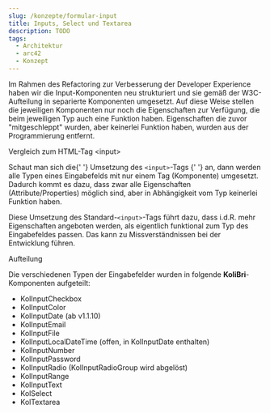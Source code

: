 ```yaml
---
slug: /konzepte/formular-input
title: Inputs, Select und Textarea
description: TODO
tags:
  - Architektur
  - arc42
  - Konzept
---
```


Im Rahmen des Refactoring zur Verbesserung der Developer Experience haben wir die Input-Komponenten neu strukturiert
und sie gemäß der <kol-link _href="https://html.spec.whatwg.org/multipage/input.html" _target="w3c">W3C-Aufteilung</kol-link> in separierte Komponenten umgesetzt.
Auf diese Weise stellen die jeweiligen Komponenten nur noch die Eigenschaften zur Verfügung, die beim jeweiligen Typ auch eine Funktion haben. Eigenschaften die zuvor
"mitgeschleppt" wurden, aber keinerlei Funktion haben, wurden aus der Programmierung entfernt.

<kol-heading _level="2">Vergleich zum HTML-Tag &lt;input&gt;</kol-heading>

<p>
	Schaut man sich die{' '}
	<kol-link _href="https://developer.mozilla.org/de/docs/Web/HTML/Element/Input" _target="mozilla">
		Umsetzung des <code>&lt;input&gt;</code>-Tags
	</kol-link>{' '}
	an, dann werden alle Typen eines Eingabefelds mit nur einem Tag (Komponente) umgesetzt. Dadurch kommt es dazu, dass zwar alle Eigenschaften
	(Attribute/Properties) möglich sind, aber in Abhängigkeit vom Typ keinerlei Funktion haben.
</p>

<p>
	Diese Umsetzung des Standard-<code>&lt;input&gt;</code>-Tags führt dazu, dass i.d.R. mehr Eigenschaften angeboten werden, als eigentlich funktional zum Typ
	des Eingabefeldes passen. Das kann zu Missverständnissen bei der Entwicklung führen.
</p>

<kol-heading _level="2">Aufteilung</kol-heading>

<p>
	Die verschiedenen Typen der Eingabefelder wurden in folgende <b>KoliBri</b>-Komponenten aufgeteilt:
</p>

<ul>
	<li>KolInputCheckbox</li>
	<li>KolInputColor</li>
	<li>KolInputDate (ab v1.1.10)</li>
	<li>KolInputEmail</li>
	<li>KolInputFile</li>
	<li>KolInputLocalDateTime (offen, in KolInputDate enthalten)</li>
	<li>KolInputNumber</li>
	<li>KolInputPassword</li>
	<li>KolInputRadio (KolInputRadioGroup wird abgelöst)</li>
	<li>KolInputRange</li>
	<li>KolInputText</li>
	<li>KolSelect</li>
	<li>KolTextarea</li>
</ul>
